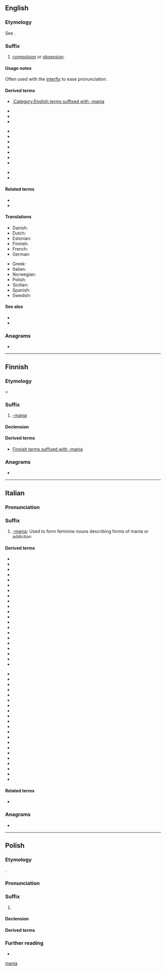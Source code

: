 {{also|mania|Mania|manía|mânià|mânia|-manía|manią|-mania|-manią}}
==English==

===Etymology===
{{root|en|ine-pro|*men-|id=think}}
See {{m|en|mania}}.

===Suffix===
{{head|en|suffixes}}

# [[compulsion]] or [[obsession]].

====Usage notes====
Often used with the [[interfix]] {{m|en|-o-}} to ease pronunciation.

====Derived terms====
* [[:Category:English terms suffixed with -mania]]
{{rel-top3|Terms derived from "-mania"}}
* {{l|en|andromania}}
* {{l|en|anglomania}}
* {{l|en|aphrodisiomania}}
{{rel-mid3}}
* {{l|en|cacodemomania}}
* {{l|en|catapedamania}}
* {{l|en|cytheromania}}
* {{l|en|dacnomania}}
* {{l|en|enosimania}}
* {{l|en|onomamania}}
* {{l|en|parousiamania}}
{{rel-mid3}}
* {{l|en|phonomania}}
* {{l|en|sebastomania}}
{{rel-bottom}}

====Related terms====
* {{l|en|-mane}}
* {{l|en|-maniac}}

====Translations====
{{trans-top|indicating a compulsion or obsession}}
* Danish: {{t|da|-mani|c}}
* Dutch: {{t+|nl|-manie|f}}
* Estonian: {{t+|et|-maania}}
* Finnish: {{t|fi|-mania}}
* French: {{t+|fr|-manie}}
* German: {{t+|de|-manie|f}}
{{trans-mid}}
* Greek: {{t+|el|-μανία}}
* Italian: {{t+|it|-mania}}
* Norwegian: {{t|no|-mani|m}}
* Polish: {{t+|pl|-mania|f}}
* Sicilian: {{t|scn|-manìa}}
* Spanish: {{t+|es|-manía|f}}
* Swedish: {{t|sv|-mani}}
{{trans-bottom}}

====See also====
* {{l|en|mania}}
* {{l|en|maniac}}

===Anagrams===
* {{anagrams|en|a=aaimn|Amina|Maina|amain|amnia|anima}}

[[Category:English suffixes|mania]]

----

==Finnish==

===Etymology===
< {{m|fi|mania}}

===Suffix===
{{head|fi|suffix}}
# [[#English|-mania]]

====Declension====
{{fi-decl-kulkija|-mani|a}}

====Derived terms====
* [[:Category:Finnish terms suffixed with -mania|Finnish terms suffixed with -mania]]

===Anagrams===
* {{anagrams|fi|a=aaimn|Naima|aamin|maani|maina}}

----

==Italian==

===Pronunciation===
{{it-pr|-manìa}}

===Suffix===
{{head|it|suffix}}

# [[#English|-mania]]; Used to form feminine nouns describing forms of mania or addiction

====Derived terms====
{{rel-top}}
* {{l|it|andromania}}
* {{l|it|anglomania}}
* {{l|it|bibliomania}}
* {{l|it|cleptomania}}
* {{l|it|cocainomania}}
* {{l|it|dacnomania}}
* {{l|it|demonomania}}
* {{l|it|dipsomania}}
* {{l|it|dromomania}}
* {{l|it|eleutheromania}}
* {{l|it|eroinomania}}
* {{l|it|erotomania}}
* {{l|it|esoteromania}}
* {{l|it|esteromania}}
* {{l|it|estromania}}
* {{l|it|eteromania}}
* {{l|it|gallomania}}
* {{l|it|ginecomania}}
* {{l|it|glossomania}}
* {{l|it|grafomania}}
* {{l|it|lipemania}}
{{rel-mid}}
* {{l|it|megalomania}}
* {{l|it|melomania}}
* {{l|it|metromania}}
* {{l|it|mitomania}}
* {{l|it|monomania}}
* {{l|it|morfinomania}}
* {{l|it|musicomania}}
* {{l|it|ninfomania}}
* {{l|it|nosomania}}
* {{l|it|oniomania}}
* {{l|it|onomatomania}}
* {{l|it|oppiomania}}
* {{l|it|piromania}}
* {{l|it|querulomania}}
* {{l|it|rambomania}}
* {{l|it|ritmomania}}
* {{l|it|schizomania}}
* {{l|it|sessuomania}}
* {{l|it|sitiomania}}
* {{l|it|sitomania}}
* {{l|it|tossicomania}}
{{rel-bottom}}

====Related terms====
* {{l|it|-mane}}

===Anagrams===
* {{anagrams|it|a=aaimn|Manai|anima}}

----
{{also|}}
==Polish==

===Etymology===
{{der+|pl|grc|μανία}}.

===Pronunciation===
{{pl-p|mańja|h=man.ia}}

===Suffix===
{{head|pl|suffix|g=f}}

# {{non-gloss definition|[[-mania]]}}
#: {{suffixusex|pl|auto-|automania}}

====Declension====
{{pl-decl-noun-f|tantum=s}}

====Derived terms====
{{suffixsee|pl}}

===Further reading===
* {{R:pl:PWN}}